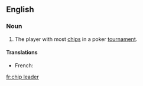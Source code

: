 ==English==

===Noun===
{{en-noun}}

# {{lb|en|poker}} The player with most [[chip]]s in a poker [[tournament]].

====Translations====
{{trans-top}}
* French: {{t+|fr|chip leader}}
{{trans-mid}}
{{trans-bottom}}

[[fr:chip leader]]